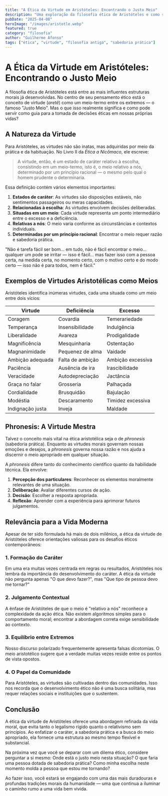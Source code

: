 ```yaml
---
title: "A Ética da Virtude em Aristóteles: Encontrando o Justo Meio"
description: "Uma exploração da filosofia ética de Aristóteles e como seu conceito de virtude como um meio entre extremos pode guiar a vida moderna."
pubDate: "2025-04-08"
heroImage: "/images/aristotle.webp"
featured: true
category: "filosofia"
author: "Guilherme Afonso"
tags: ["ética", "virtude", "filosofia antiga", "sabedoria prática"]
---
```


# A Ética da Virtude em Aristóteles: Encontrando o Justo Meio

A filosofia ética de Aristóteles está entre as mais influentes estruturas morais já desenvolvidas. No centro de seu pensamento ético está o conceito de virtude (*aretê*) como um meio-termo entre os extremos — o famoso "Justo Meio". Mas o que isso realmente significa e como pode servir como guia para a tomada de decisões éticas em nossas próprias vidas?

## A Natureza da Virtude

Para Aristóteles, as virtudes não são inatas, mas adquiridas por meio da prática e da habituação. No Livro II da *Ética a Nicômaco*, ele escreve:

> A virtude, então, é um estado de caráter relativo à escolha, consistindo em um meio-termo, isto é, o meio relativo a nós, determinado por um princípio racional — o mesmo pelo qual o homem prudente o determinaria.

Essa definição contém vários elementos importantes:

1. **Estados de caráter**: As virtudes são disposições estáveis, não sentimentos passageiros ou meras capacidades.
2. **Relacionadas à escolha**: As virtudes envolvem decisões deliberadas.
3. **Situadas em um meio**: Cada virtude representa um ponto intermediário entre o excesso e a deficiência.
4. **Relativas a nós**: O meio varia conforme as circunstâncias e contextos individuais.
5. **Determinadas por um princípio racional**: Encontrar o meio requer razão e sabedoria prática.

<div class="ancient-quote">
"Não é tarefa fácil ser bom... em tudo, não é fácil encontrar o meio... qualquer um pode se irritar — isso é fácil... mas fazer isso com a pessoa certa, na medida certa, no momento certo, com o motivo certo e do modo certo — isso não é para todos, nem é fácil."
</div>

## Exemplos de Virtudes Aristotélicas como Meios

Aristóteles identifica inúmeras virtudes, cada uma situada como um meio entre dois vícios:

| Virtude | Deficiência | Excesso |
|--------|-------------|---------|
| Coragem | Covardia | Temerariedade |
| Temperança | Insensibilidade | Indulgência |
| Liberalidade | Avareza | Prodigalidade |
| Magnificência | Mesquinharia | Ostentação |
| Magnanimidade | Pequenez de alma | Vaidade |
| Ambição adequada | Falta de ambição | Ambição excessiva |
| Paciência | Ausência de ira | Irascibilidade |
| Veracidade | Autodepreciação | Jactância |
| Graça no falar | Grosseria | Palhaçada |
| Cordialidade | Brusquidão | Bajulação |
| Modéstia | Descaramento | Timidez excessiva |
| Indignação justa | Inveja | Maldade |

## Phronesis: A Virtude Mestra

Talvez o conceito mais vital na ética aristotélica seja o de *phronesis* (sabedoria prática). Enquanto as virtudes morais governam nossas emoções e desejos, a *phronesis* governa nossa razão e nos ajuda a discernir o meio apropriado em qualquer situação.

A *phronesis* difere tanto do conhecimento científico quanto da habilidade técnica. Ela envolve:

1. **Percepção dos particulares**: Reconhecer os elementos moralmente relevantes de uma situação.
2. **Deliberação**: Avaliar diferentes cursos de ação.
3. **Decisão**: Escolher a resposta apropriada.
4. **Reflexão**: Aprender com a experiência para aprimorar futuros julgamentos.

## Relevância para a Vida Moderna

Apesar de ter sido formulada há mais de dois milênios, a ética da virtude de Aristóteles oferece orientações valiosas para os desafios éticos contemporâneos:

### 1. Formação do Caráter

Em uma era muitas vezes centrada em regras ou resultados, Aristóteles nos lembra da importância do desenvolvimento do caráter. A ética da virtude não pergunta apenas "O que devo fazer?", mas "Que tipo de pessoa devo me tornar?"

### 2. Julgamento Contextual

A ênfase de Aristóteles de que o meio é "relativo a nós" reconhece a complexidade da ação ética. Não existem algoritmos simples para o comportamento moral; encontrar a abordagem correta exige sensibilidade ao contexto.

### 3. Equilíbrio entre Extremos

Nosso discurso polarizado frequentemente apresenta falsas dicotomias. O meio aristotélico sugere que a verdade muitas vezes reside entre os pontos de vista opostos.

### 4. O Papel da Comunidade

Para Aristóteles, as virtudes são cultivadas dentro das comunidades. Isso nos recorda que o desenvolvimento ético não é uma busca solitária, mas requer relações sociais e instituições que o sustentem.

## Conclusão

A ética da virtude de Aristóteles oferece uma abordagem refinada da vida moral, que evita tanto o legalismo rígido quanto o relativismo sem princípios. Ao enfatizar o caráter, a sabedoria prática e a busca do meio apropriado, ela fornece uma estrutura ao mesmo tempo flexível e substancial.

Na próxima vez que você se deparar com um dilema ético, considere perguntar a si mesmo: Onde está o justo meio nesta situação? O que faria uma pessoa dotada de sabedoria prática? Como minha escolha neste momento molda a pessoa que estou me tornando?

Ao fazer isso, você estará se engajando com uma das mais duradouras e profundas tradições morais da humanidade — uma que continua a iluminar o caminho rumo a uma vida bem vivida.
